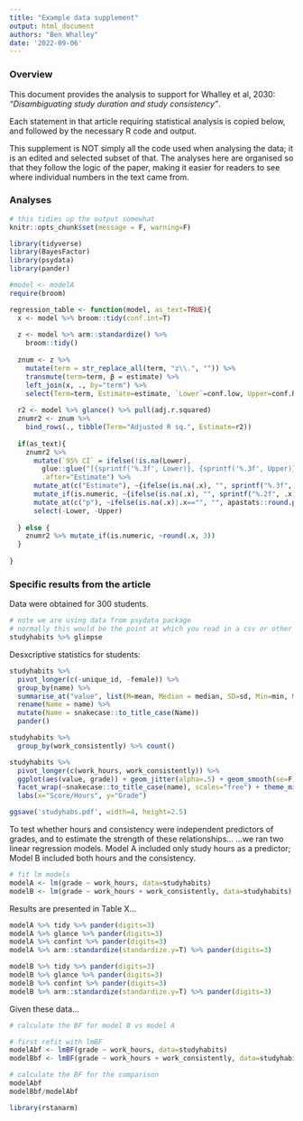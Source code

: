 ```yaml
---
title: "Example data supplement"
output: html_document
authors: "Ben Whalley"
date: '2022-09-06'
---
```






### Overview

This document provides the analysis to support for Whalley et al, 2030: *"Disambiguating study duration and study consistency"*.

Each statement in that article requiring statistical analysis is copied below, and
followed by the necessary R code and output.

This supplement is NOT simply all the code used when analysing the data; it 
is an edited and selected subset of that. The analyses here are organised so that
they follow the logic of the paper, making it easier for readers to see where 
individual numbers in the text came from.



### Analyses

```r
# this tidies up the output somewhat
knitr::opts_chunk$set(message = F, warning=F)

library(tidyverse)
library(BayesFactor)
library(psydata)
library(pander)
```



```r
#model <- modelA
require(broom)

regression_table <- function(model, as_text=TRUE){
  x <- model %>% broom::tidy(conf.int=T) 
  
  z <- model %>% arm::standardize() %>% 
    broom::tidy()
  
  znum <- z %>% 
    mutate(term = str_replace_all(term, "z\\.", "")) %>% 
    transmute(term=term, β = estimate) %>% 
    left_join(x, ., by="term") %>% 
    select(Term=term, Estimate=estimate, `Lower`=conf.low, Upper=conf.high, β, p=p.value)
  
  r2 <- model %>% glance() %>% pull(adj.r.squared)
  znumr2 <- znum %>% 
    bind_rows(., tibble(Term="Adjusted R sq.", Estimate=r2)) 
  
  if(as_text){
    znumr2 %>% 
      mutate(`95% CI` = ifelse(!is.na(Lower), 
        glue::glue("[{sprintf('%.3f', Lower)}, {sprintf('%.3f', Upper)}]"), ""), 
        .after="Estimate") %>% 
      mutate_at(c("Estimate"), ~{ifelse(is.na(.x), "", sprintf("%.3f", .x) )}) %>% 
      mutate_if(is.numeric, ~{ifelse(is.na(.x), "", sprintf("%.2f", .x) )}) %>% 
      mutate_at(c("p"), ~ifelse(is.na(.x)|.x=="", "", apastats::round.p(.x))) %>% 
      select(-Lower, -Upper)
      
  } else {
    znumr2 %>% mutate_if(is.numeric, ~round(.x, 3))
  }
  
}
```



### Specific results from the article

Data were obtained for 300 students.

```r
# note we are using data from psydata package
# normally this would be the point at which you read in a csv or other data file
studyhabits %>% glimpse
```



Desxcriptive statistics for students:

```r
studyhabits %>% 
  pivot_longer(c(-unique_id, -female)) %>% 
  group_by(name) %>% 
  summarise_at("value", list(M=mean, Median = median, SD=sd, Min=min, Max=max)) %>% 
  rename(Name = name) %>% 
  mutate(Name = snakecase::to_title_case(Name))
  pander()
```


```r
studyhabits %>% 
  group_by(work_consistently) %>% count()
```


```r
studyhabits %>% 
  pivot_longer(c(work_hours, work_consistently)) %>% 
  ggplot(aes(value, grade)) + geom_jitter(alpha=.5) + geom_smooth(se=F) +
  facet_wrap(~snakecase::to_title_case(name), scales="free") + theme_minimal() + 
  labs(x="Score/Hours", y="Grade")

ggsave('studyhabs.pdf', width=4, height=2.5)
```



To test whether hours and consistency were independent predictors of grades, and to estimate the strength of these relationships… 
…we ran two linear regression models. Model A included only study hours as a predictor; Model B included both hours and the consistency. 

```r
# fit lm models
modelA <- lm(grade ~ work_hours, data=studyhabits)
modelB <- lm(grade ~ work_hours + work_consistently, data=studyhabits)
```

Results are presented in Table X...


```r
modelA %>% tidy %>% pander(digits=3)
modelA %>% glance %>% pander(digits=3)
modelA %>% confint %>% pander(digits=3)
modelA %>% arm::standardize(standardize.y=T) %>% pander(digits=3)
```


```r
modelB %>% tidy %>% pander(digits=3)
modelB %>% glance %>% pander(digits=3)
modelB %>% confint %>% pander(digits=3)
modelB %>% arm::standardize(standardize.y=T) %>% pander(digits=3)
```


Given these data...

```r
# calculate the BF for model B vs model A

# first refit with lmBF
modelAbf <- lmBF(grade ~ work_hours, data=studyhabits)
modelBbf <- lmBF(grade ~ work_hours + work_consistently, data=studyhabits)

# calculate the BF for the comparison
modelAbf
modelBbf/modelAbf
```


```r
library(rstanarm)



```

